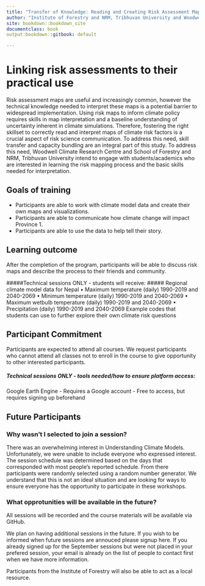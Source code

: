 ```yaml
---
title: "Transfer of Knowledge: Reading and Creating Risk Assessment Maps"
author: "Institute of Forestry and NRM, Tribhuvan University and Woodwell Climate Research Center"
site: bookdown::bookdown_site
documentclass: book
output:bookdown::gitbook: default

---
```


# Linking risk assessments to their practical use
Risk assessment maps are useful and increasingly common, however the technical knowledge needed to interpret these maps is a potential barrier to widespread implementation. Using risk maps to inform climate policy requires skills in map interpretation and a baseline understanding of uncertainty inherent in climate simulations. Therefore, fostering the right skillset to correctly read and interpret maps of climate risk factors is a crucial aspect of risk science communication. To address this need, skill transfer and capacity bundling are an integral part of this study. To address this need, Woodwell Climate Research Centre and School of Forestry and NRM, Tribhuvan University intend to engage with students/academics who are interested in learning the risk mapping process and the basic skills needed for interpretation.

## Goals of training {-}

-	Participants are able to work with climate model data and create their own maps and visualizations.
-	Participants are able to communicate how climate change will impact Province 1. 
-	Participants are able to use the data to help tell their story.

## Learning outcome {-}

After the completion of the program, participants will be able to discuss risk maps and describe the process to their friends and community.

#####Technical sessions ONLY - students will receive: #####
Regional climate model data for Nepal
•	Maximum temperature (daily) 1990-2019 and 2040-2069
•	Minimum temperature (daily) 1990-2019 and 2040-2069
•	Maximum wetbulb temperature (daily) 1990-2019 and 2040-2069
•	Precipitation (daily) 1990-2019 and 2040-2069
Example codes that students can use to further explore their own climate risk questions


## Participant Commitment {-}

Participants are expected to attend all courses. We request participants who cannot attend all classes not to enroll in the course to give opportunity to other interested participants.

##### Technical sessions ONLY - tools needed/how to ensure platform access: #####
Google Earth Engine
-	Requires a Google account
-	Free to access, but requires signing up beforehand

## Future Participants {-}

### Why wasn't I selected to join a session? {-}
There was an overwhelming interest in Understanding Climate Models. Unfortunately, we were unable to include everyone who expressed interest. The session schedule was determined based on the days that corresponded with most people’s reported schedule. From there participants were randomly selected using a random number generator. We understand that this is not an ideal situation and are looking for ways to ensure everyone has the opportunity to participate in these workshops.

### What opprotunities will be available in the future? {-}

All sessions will be recorded and the course materials will be available via GitHub. 

We plan on having additional sessions in the future. If you wish to be informed when future sessions are annouced please signup here. If you already signed up for the September sessions but were not placed in your prefered session, your email is already on the list of people to contact first when we have more information. 

Participants from the Institute of Forestry will also be able to act as a local resource.
